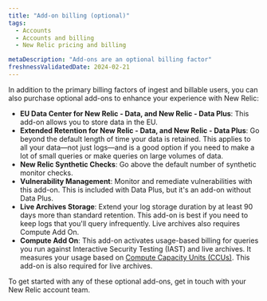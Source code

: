 ```yaml
---
title: "Add-on billing (optional)"
tags:
  - Accounts
  - Accounts and billing
  - New Relic pricing and billing

metaDescription: "Add-ons are an optional billing factor"
freshnessValidatedDate: 2024-02-21
---
```


In addition to the primary billing factors of ingest and billable users, you can also purchase optional add-ons to enhance your experience with New Relic: 

* **EU Data Center for New Relic - Data, and New Relic - Data Plus**: This add-on allows you to store data in the EU.
* **Extended Retention for New Relic - Data, and New Relic - Data Plus**: Go beyond the default length of time your data is retained. This applies to all your data&mdash;not just logs&mdash;and is a good option if you need to make a lot of small queries or make queries on large volumes of data.
* **New Relic Synthetic Checks**: Go above the default number of synthetic monitor checks.
* **Vulnerability Management**: Monitor and remediate vulnerabilities with this add-on. This is included with Data Plus, but it's an add-on without Data Plus.
* **Live Archives Storage**: Extend your log storage duration by at least 90 days more than standard retention. This add-on is best if you need to keep logs that you'll query infrequently. Live archives also requires Compute Add On. 
* **Compute Add On**: This add-on activates usage-based billing for queries you run against Interactive Security Testing (IAST) and live archives. It measures your usage based on [Compute Capacity Units (CCUs)](/docs/licenses/license-information/product-definitions/new-relic-one-pricing-definitions/#compute-capacity-unit). This add-on is also required for live archives. 

To get started with any of these optional add-ons, get in touch with your New Relic account team.